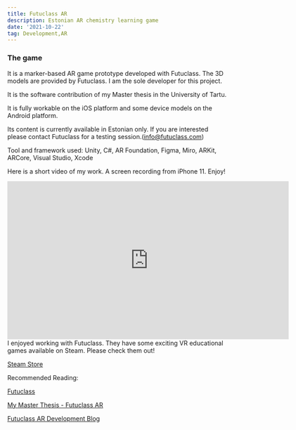 ```yaml
---
title: Futuclass AR
description: Estonian AR chemistry learning game
date: '2021-10-22'
tag: Development,AR
---
```


### The game

It is a marker-based AR game prototype developed with Futuclass. The 3D models are provided by Futuclass. I am the sole developer for this project.

It is the software contribution of my Master thesis in the University of Tartu.

It is fully workable on the iOS platform and some device models on the Android platform.

Its content is currently available in Estonian only. If you are interested please contact Futuclass for a testing session.(info@futuclass.com)

Tool and framework used: Unity, C#, AR Foundation, Figma, Miro, ARKit, ARCore, Visual Studio, Xcode

Here is a short video of my work. A screen recording from iPhone 11. Enjoy!

<div class="video-container">
<iframe width="640" height="360" src="https://www.youtube.com/embed/VtBjrPLJJTE" title="YouTube video player" frameborder="0" allow="accelerometer; autoplay; clipboard-write; encrypted-media; gyroscope; picture-in-picture" allowfullscreen></iframe>
</div>
I enjoyed working with Futuclass. They have some exciting VR educational games available on Steam. Please check them out!

[Steam Store](https://store.steampowered.com/app/1485370/Futuclass_Chemistry_VR/)

Recommended Reading:

[Futuclass](https://futuclass.com/)

[My Master Thesis - Futuclass AR](https://comserv.cs.ut.ee/ati_thesis/datasheet.php?id=72253&year=2021)

[Futuclass AR Development Blog](https://sites.google.com/view/futuclassi-koosloome/arendusblogi)